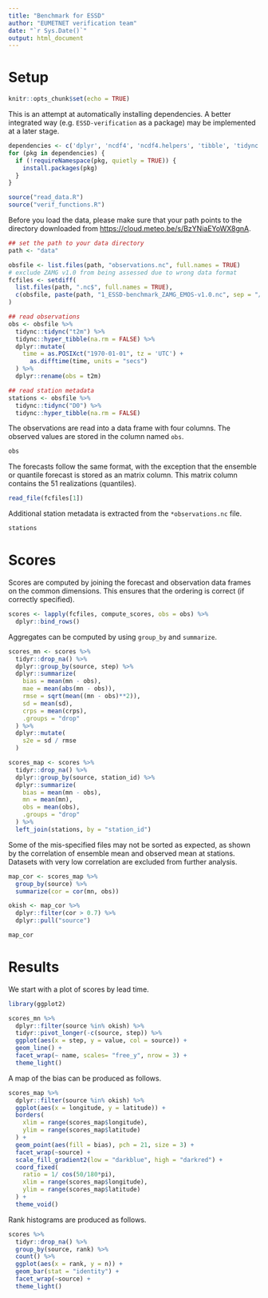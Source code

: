 ```yaml
---
title: "Benchmark for ESSD"
author: "EUMETNET verification team"
date: "`r Sys.Date()`"
output: html_document
---
```


# Setup
```r
knitr::opts_chunk$set(echo = TRUE)
```
This is an attempt at automatically installing dependencies.
A better integrated way (e.g. `ESSD-verification` as a package) may be implemented at a later stage.

```r
dependencies <- c('dplyr', 'ncdf4', 'ncdf4.helpers', 'tibble', 'tidync', 'ggplot2', 'tidyr', 'SpecsVerification', 'verification', 'zoo', 'rmarkdown', 'knitr')
for (pkg in dependencies) {
  if (!requireNamespace(pkg, quietly = TRUE)) {
    install.packages(pkg)
  }
}

source("read_data.R")
source("verif_functions.R")

```

Before you load the data, please make sure that your path points to the directory downloaded from [https://cloud.meteo.be/s/BzYNiaEYoWX8gnA](`cloud.meteo.be`).

```r
## set the path to your data directory
path <- "data"

obsfile <- list.files(path, "observations.nc", full.names = TRUE)
# exclude ZAMG v1.0 from being assessed due to wrong data format
fcfiles <- setdiff(
  list.files(path, ".nc$", full.names = TRUE), 
  c(obsfile, paste(path, "1_ESSD-benchmark_ZAMG_EMOS-v1.0.nc", sep = "/"))
)

## read observations
obs <- obsfile %>% 
  tidync::tidync("t2m") %>%
  tidync::hyper_tibble(na.rm = FALSE) %>%
  dplyr::mutate(
    time = as.POSIXct("1970-01-01", tz = 'UTC') + 
      as.difftime(time, units = "secs")
  ) %>%
  dplyr::rename(obs = t2m)

## read station metadata
stations <- obsfile %>%
  tidync::tidync("D0") %>% 
  tidync::hyper_tibble(na.rm = FALSE)
```

The observations are read into a data frame with four columns. 
The observed values are stored in the column named `obs`.

```r
obs
```


The forecasts follow the same format, with the exception that the ensemble or quantile forecast is stored as an matrix column. 
This matrix column contains the 51 realizations (quantiles). 

```r
read_file(fcfiles[1])
```
Additional station metadata is extracted from the `*observations.nc` file.
```r
stations
```

# Scores

Scores are computed by joining the forecast and observation data frames on the common dimensions.
This ensures that the ordering is correct (if correctly specified).

```r
scores <- lapply(fcfiles, compute_scores, obs = obs) %>%
  dplyr::bind_rows()
```

Aggregates can be computed by using `group_by` and `summarize`.

```r
scores_mn <- scores %>%
  tidyr::drop_na() %>% 
  dplyr::group_by(source, step) %>%
  dplyr::summarize(
    bias = mean(mn - obs),
    mae = mean(abs(mn - obs)), 
    rmse = sqrt(mean((mn - obs)**2)), 
    sd = mean(sd), 
    crps = mean(crps), 
    .groups = "drop"
  ) %>% 
  dplyr::mutate(
    s2e = sd / rmse
  )

scores_map <- scores %>% 
  tidyr::drop_na() %>%
  dplyr::group_by(source, station_id) %>%
  dplyr::summarize(
    bias = mean(mn - obs),
    mn = mean(mn), 
    obs = mean(obs),
    .groups = "drop"
  ) %>%
  left_join(stations, by = "station_id")
```

Some of the mis-specified files may not be sorted as expected, as shown by the correlation of ensemble mean and observed mean at stations.
Datasets with very low correlation are excluded from further analysis. 

```r
map_cor <- scores_map %>% 
  group_by(source) %>%
  summarize(cor = cor(mn, obs))

okish <- map_cor %>%
  dplyr::filter(cor > 0.7) %>%
  dplyr::pull("source")

map_cor
```

# Results

We start with a plot of scores by lead time.

```r
library(ggplot2)

scores_mn %>%
  dplyr::filter(source %in% okish) %>%
  tidyr::pivot_longer(-c(source, step)) %>%
  ggplot(aes(x = step, y = value, col = source)) + 
  geom_line() + 
  facet_wrap(~ name, scales= "free_y", nrow = 3) + 
  theme_light()
```


A map of the bias can be produced as follows.

```r
scores_map %>%
  dplyr::filter(source %in% okish) %>%
  ggplot(aes(x = longitude, y = latitude)) + 
  borders(
    xlim = range(scores_map$longitude), 
    ylim = range(scores_map$latitude)
  ) + 
  geom_point(aes(fill = bias), pch = 21, size = 3) + 
  facet_wrap(~source) + 
  scale_fill_gradient2(low = "darkblue", high = "darkred") + 
  coord_fixed(
    ratio = 1/ cos(50/180*pi),
    xlim = range(scores_map$longitude), 
    ylim = range(scores_map$latitude)
  ) +
  theme_void()
```

Rank histograms are produced as follows.

```r
scores %>% 
  tidyr::drop_na() %>% 
  group_by(source, rank) %>%
  count() %>%
  ggplot(aes(x = rank, y = n)) + 
  geom_bar(stat = "identity") +  
  facet_wrap(~source) + 
  theme_light()
```